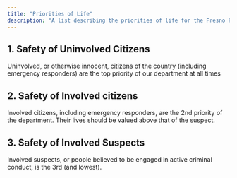 ```yaml
---
title: "Priorities of Life"
description: "A list describing the priorities of life for the Fresno Police Department in Fresno Roleplay."
---
```


## 1. Safety of Uninvolved Citizens

Uninvolved, or otherwise innocent, citizens of the country (including emergency responders) are the top priority of our department at all times

## 2. Safety of Involved citizens

Involved citizens, including emergency responders, are the 2nd priority of the department. Their lives should be valued above that of the suspect.

## 3. Safety of Involved Suspects

Involved suspects, or people believed to be engaged in active criminal conduct, is the 3rd (and lowest). 